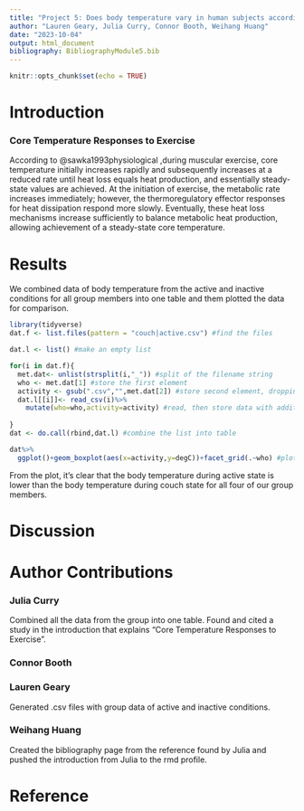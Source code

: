 ```yaml
---
title: "Project 5: Does body temperature vary in human subjects according to activity level?"
author: "Lauren Geary, Julia Curry, Connor Booth, Weihang Huang"
date: "2023-10-04"
output: html_document
bibliography: BibliographyModule5.bib
---
```


```r
knitr::opts_chunk$set(echo = TRUE)
```
# Introduction
### Core Temperature Responses to Exercise

According to @sawka1993physiological ,during muscular exercise, core temperature initially increases rapidly and subsequently increases at a reduced rate until heat loss equals heat production, and essentially steady-state values are achieved. At the initiation of exercise, the metabolic rate increases immediately; however, the thermoregulatory effector responses for heat dissipation respond more slowly. Eventually, these heat loss mechanisms increase sufficiently to balance metabolic heat production, allowing achievement of a steady-state core temperature.



# Results
We combined data of body temperature from the active and inactive conditions for all group members into one table and them plotted the data for comparison.

```r
library(tidyverse)
dat.f <- list.files(pattern = "couch|active.csv") #find the files

dat.l <- list() #make an empty list

for(i in dat.f){
  met.dat<- unlist(strsplit(i,"_")) #split of the filename string
  who <- met.dat[1] #store the first element
  activity <- gsub(".csv","",met.dat[2]) #store second element, dropping CSV with gsub()
  dat.l[[i]]<- read_csv(i)%>%
    mutate(who=who,activity=activity) #read, then store data with additional columns of metada in list as position unique to i
  
}
dat <- do.call(rbind,dat.l) #combine the list into table

dat%>%
  ggplot()+geom_boxplot(aes(x=activity,y=degC))+facet_grid(.~who) #plot to see what we get
```

From the plot, it's clear that the body temperature during active state is lower than the body temperature during couch state for all four of our group members.

# Discussion


# Author Contributions

### Julia Curry 
Combined all the data from the group into one table. Found and cited a study in the introduction that explains "Core Temperature Responses to Exercise".

### Connor Booth

### Lauren Geary
Generated .csv files with group data of active and inactive conditions. 

### Weihang Huang
Created the bibliography page from the reference found by Julia and pushed the introduction from Julia to the rmd profile.


# Reference



